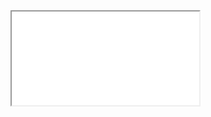 
<Meta title="Module 1: Foundations/Section 2: Molecules/Header Bar/Requirements" />

<style>{`
  /* IMPORTANT to get iframes full-screening */
  html { overflow: hidden; }
  .sbdocs { padding: 0; }
  .sbdocs-content { width: calc(100%-2px); max-width: unset;}
`}</style>

<iframe
  src={'http://uxdesign.fmr.com/users/Bethany_Clark/Leap/SmallChange/Web/published-assets/m1-molecule-header-bar.pdf'}
  style={{ width: '100%', height: '100vh' }}
></iframe>
